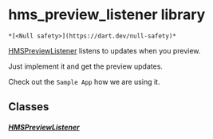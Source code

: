 # hms_preview_listener library

    *[<Null safety>](https://dart.dev/null-safety)*

<p><a href="../model_hms_preview_listener/HMSPreviewListener-class">HMSPreviewListener</a> listens to updates when you preview.</p>
<p>Just implement it and get the preview updates.</p>
<p>Check out the <code>Sample App</code> how we are using it.</p>

## Classes

##### [HMSPreviewListener](../model_hms_preview_listener/HMSPreviewListener-class)
